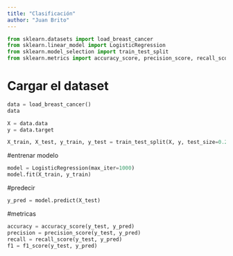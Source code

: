 ```yaml
---
title: "Clasificación"
author: "Juan Brito"
---
```


```python
from sklearn.datasets import load_breast_cancer
from sklearn.linear_model import LogisticRegression
from sklearn.model_selection import train_test_split
from sklearn.metrics import accuracy_score, precision_score, recall_score, f1_score, ConfusionMatrixDisplay


```

# Cargar el dataset

```python
data = load_breast_cancer()
data

X = data.data
y = data.target

X_train, X_test, y_train, y_test = train_test_split(X, y, test_size=0.2, random_state=42,stratify=y)

```
#entrenar modelo

```python
model = LogisticRegression(max_iter=1000)
model.fit(X_train, y_train)

```

#predecir
```python
y_pred = model.predict(X_test)

```

#metricas
```python
accuracy = accuracy_score(y_test, y_pred)
precision = precision_score(y_test, y_pred)
recall = recall_score(y_test, y_pred)
f1 = f1_score(y_test, y_pred)

```


